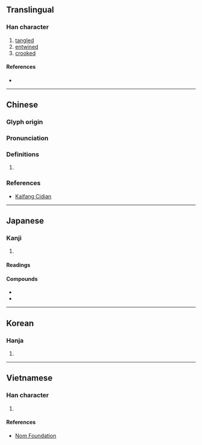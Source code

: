 {{character info/new}}
{{also|挛}}
==Translingual==

===Han character===
{{Han char|rn=64|rad=手|as=19|sn=22|canj=VFQ|four=22502|ids=⿱䜌手}}

# [[tangled]]
# [[entwined]]
# [[crooked]]

====References====
* {{Han ref|kx=0464.180|dkj=13032|dj=0813.160|hdz=31989.030|uh=6523|ud=25891|bh=C5CB|bd=50635}}

----

==Chinese==
{{zh-forms|s=挛}}

===Glyph origin===
{{Han etym}}

===Pronunciation===
{{zh-pron
|m=攣
|c=lyun4
|h=pfs=liòn
|mn=loân/loān
|mc=y
|oc=y
|cat=v,a
}}

===Definitions===
{{zh-hanzi}}

# {{rfdef|lang=zh}}

===References===
* {{qualifier|Min Nan}} [http://kaifangcidian.com/han/minnan/%E6%94%A3 Kaifang Cidian]

----

==Japanese==

===Kanji===
{{ja-kanji|grade=|rs=手19|shin=挛}}

# {{defn|lang=ja|sort=手19}}

====Readings====
{{ja-readings|goon=[[れん]] (ren)|kanon=[[れん]] (ren)|kun=[[つる]] (tsuru), [[ひく]] (hiku)}}

====Compounds====
* {{ja-r|痙攣|けいれん}}
* {{ja-r|攣縮|れんしゅく}}

----

==Korean==

===Hanja===
{{ko-hanja|hangeul=[[련]]>[[연]]|eumhun=|rv=ryeon>yeon|mr=ryŏn>yŏn|y=lyen>yen}}

# {{defn|lang=ko|sort=手19}}

----

==Vietnamese==

===Han character===
{{vi-readings|rs=手19|hanviet=[[loang]], [[luyên]]}}

# {{defn|lang=vi|sort=手19}}

====References====
* [http://nomfoundation.org/common/nom_details.php?codepoint=6523 Nom Foundation]
